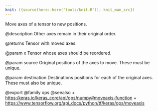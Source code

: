 ```yaml
---
knit: ({source(here::here("tools/knit.R")); knit_man_src})
---
```

Move axes of a tensor to new positions.

@description
Other axes remain in their original order.

@returns
    Tensor with moved axes.

@param x
Tensor whose axes should be reordered.

@param source
Original positions of the axes to move. These must be unique.

@param destination
Destinations positions for each of the original axes.
These must also be unique.

@export
@family ops
@seealso
+ <https:/keras.io/keras_core/api/ops/numpy#moveaxis-function>
+ <https://www.tensorflow.org/api_docs/python/tf/keras/ops/moveaxis>
